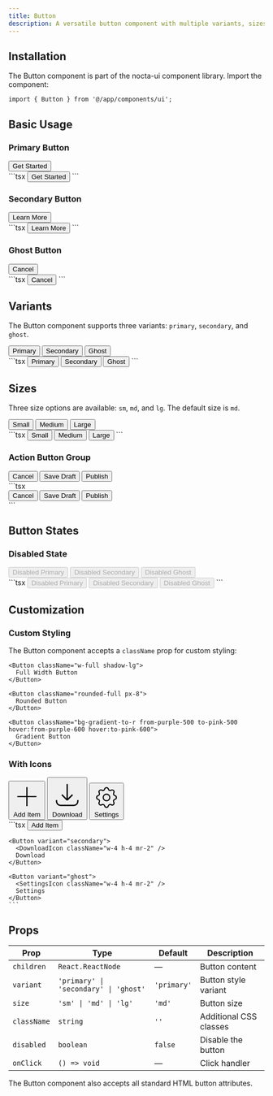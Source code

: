 ```yaml
---
title: Button
description: A versatile button component with multiple variants, sizes and dark mode support
---
```



## Installation

The Button component is part of the nocta-ui component library. Import the component:

```tsx
import { Button } from '@/app/components/ui';
```

## Basic Usage

### Primary Button

<DocsTabs defaultValue="preview">
  <DocsTab value="preview" title="Preview">
    <div className="my-6">
      <Button>Get Started</Button>
    </div>
  </DocsTab>
  <DocsTab value="code" title="Code">
    ```tsx
    <Button>Get Started</Button>
    ```
  </DocsTab>
</DocsTabs>

### Secondary Button

<DocsTabs defaultValue="preview">
  <DocsTab value="preview" title="Preview">
    <div className="my-6">
      <Button variant="secondary">Learn More</Button>
    </div>
  </DocsTab>
  <DocsTab value="code" title="Code">
    ```tsx
    <Button variant="secondary">Learn More</Button>
    ```
  </DocsTab>
</DocsTabs>

### Ghost Button

<DocsTabs defaultValue="preview">
  <DocsTab value="preview" title="Preview">
    <div className="my-6">
      <Button variant="ghost">Cancel</Button>
    </div>
  </DocsTab>
  <DocsTab value="code" title="Code">
    ```tsx
    <Button variant="ghost">Cancel</Button>
    ```
  </DocsTab>
</DocsTabs>

## Variants

The Button component supports three variants: `primary`, `secondary`, and `ghost`.

<DocsTabs defaultValue="preview">
  <DocsTab value="preview" title="Preview">
    <div className="my-6 flex flex-wrap gap-3">
      <Button variant="primary">Primary</Button>
      <Button variant="secondary">Secondary</Button>
      <Button variant="ghost">Ghost</Button>
    </div>
  </DocsTab>
  <DocsTab value="code" title="Code">
    ```tsx
    <Button variant="primary">Primary</Button>
    <Button variant="secondary">Secondary</Button>
    <Button variant="ghost">Ghost</Button>
    ```
  </DocsTab>
</DocsTabs>

## Sizes

Three size options are available: `sm`, `md`, and `lg`. The default size is `md`.

<DocsTabs defaultValue="preview">
  <DocsTab value="preview" title="Preview">
    <div className="my-6 flex flex-wrap items-center gap-3">
      <Button size="sm">Small</Button>
      <Button size="md">Medium</Button>
      <Button size="lg">Large</Button>
    </div>
  </DocsTab>
  <DocsTab value="code" title="Code">
    ```tsx
    <Button size="sm">Small</Button>
    <Button size="md">Medium</Button>
    <Button size="lg">Large</Button>
    ```
  </DocsTab>
</DocsTabs>

### Action Button Group

<DocsTabs defaultValue="preview">
  <DocsTab value="preview" title="Preview">
    <div className="my-6">
      <div className="flex flex-wrap gap-2">
        <Button variant="ghost" size="sm">Cancel</Button>
        <Button variant="secondary" size="sm">Save Draft</Button>
        <Button variant="primary" size="sm">Publish</Button>
      </div>
    </div>
  </DocsTab>
  <DocsTab value="code" title="Code">
    ```tsx
    <div className="flex gap-2">
      <Button variant="ghost" size="sm">Cancel</Button>
      <Button variant="secondary" size="sm">Save Draft</Button>
      <Button variant="primary" size="sm">Publish</Button>
    </div>
    ```
  </DocsTab>
</DocsTabs>

## Button States

### Disabled State

<DocsTabs defaultValue="preview">
  <DocsTab value="preview" title="Preview">
    <div className="my-6 flex flex-wrap gap-3">
      <Button disabled>Disabled Primary</Button>
      <Button variant="secondary" disabled>Disabled Secondary</Button>
      <Button variant="ghost" disabled>Disabled Ghost</Button>
    </div>
  </DocsTab>
  <DocsTab value="code" title="Code">
    ```tsx
    <Button disabled>Disabled Primary</Button>
    <Button variant="secondary" disabled>Disabled Secondary</Button>
    <Button variant="ghost" disabled>Disabled Ghost</Button>
    ```
  </DocsTab>
</DocsTabs>

## Customization

### Custom Styling

The Button component accepts a `className` prop for custom styling:

```tsx
<Button className="w-full shadow-lg">
  Full Width Button
</Button>

<Button className="rounded-full px-8">
  Rounded Button
</Button>

<Button className="bg-gradient-to-r from-purple-500 to-pink-500 hover:from-purple-600 hover:to-pink-600">
  Gradient Button
</Button>
```

### With Icons

<DocsTabs defaultValue="preview">
  <DocsTab value="preview" title="Preview">
    <div className=" flex flex-wrap gap-3">
      <Button>
        <svg className="w-4 h-4 mr-2" fill="none" stroke="currentColor" viewBox="0 0 24 24">
          <path strokeLinecap="round" strokeLinejoin="round" strokeWidth={2} d="M12 4v16m8-8H4" />
        </svg>
        Add Item
      </Button>
      <Button variant="secondary">
        <svg className="w-4 h-4 mr-2" fill="none" stroke="currentColor" viewBox="0 0 24 24">
          <path strokeLinecap="round" strokeLinejoin="round" strokeWidth={2} d="M4 16v1a3 3 0 003 3h10a3 3 0 003-3v-1m-4-4l-4 4m0 0l-4-4m4 4V4" />
        </svg>
        Download
      </Button>
      <Button variant="ghost">
        <svg className="w-4 h-4 mr-2" fill="none" stroke="currentColor" viewBox="0 0 24 24">
          <path strokeLinecap="round" strokeLinejoin="round" strokeWidth={2} d="M10.325 4.317c.426-1.756 2.924-1.756 3.35 0a1.724 1.724 0 002.573 1.066c1.543-.94 3.31.826 2.37 2.37a1.724 1.724 0 001.065 2.572c1.756.426 1.756 2.924 0 3.35a1.724 1.724 0 00-1.066 2.573c.94 1.543-.826 3.31-2.37 2.37a1.724 1.724 0 00-2.572 1.065c-.426 1.756-2.924 1.756-3.35 0a1.724 1.724 0 00-2.573-1.066c-1.543.94-3.31-.826-2.37-2.37a1.724 1.724 0 00-1.065-2.572c-1.756-.426-1.756-2.924 0-3.35a1.724 1.724 0 001.066-2.573c-.94-1.543.826-3.31 2.37-2.37.996.608 2.296.07 2.572-1.065z" />
          <path strokeLinecap="round" strokeLinejoin="round" strokeWidth={2} d="M15 12a3 3 0 11-6 0 3 3 0 016 0z" />
        </svg>
        Settings
      </Button>
    </div>
  </DocsTab>
  <DocsTab value="code" title="Code">
    ```tsx
    <Button>
      <PlusIcon className="w-4 h-4 mr-2" />
      Add Item
    </Button>

    <Button variant="secondary">
      <DownloadIcon className="w-4 h-4 mr-2" />
      Download
    </Button>

    <Button variant="ghost">
      <SettingsIcon className="w-4 h-4 mr-2" />
      Settings
    </Button>
    ```
  </DocsTab>
</DocsTabs>

## Props

| Prop | Type | Default | Description |
|------|------|---------|-------------|
| `children` | `React.ReactNode` | — | Button content |
| `variant` | `'primary' \| 'secondary' \| 'ghost'` | `'primary'` | Button style variant |
| `size` | `'sm' \| 'md' \| 'lg'` | `'md'` | Button size |
| `className` | `string` | `''` | Additional CSS classes |
| `disabled` | `boolean` | `false` | Disable the button |
| `onClick` | `() => void` | — | Click handler |

The Button component also accepts all standard HTML button attributes.